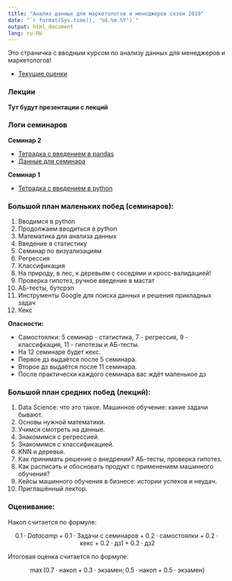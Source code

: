 ```yaml
---
title: "Анализ данных для маркетологов и менеджеров сезон 2019"
date: "`r format(Sys.time(), '%d.%m.%Y')`"
output: html_document
lang: ru-RU
---
```


Это страничка с вводным курсом по анализу данных для менеджеров и маркетологов! 

* [Текущие оценки]( )

### Лекции 

__Тут будут презентации с лекций__


### Логи семинаров

__Семинар 2__

* [Тетрадка с введением в pandas](https://nbviewer.jupyter.org/github/FUlyankin/HSE_Data_Culture/blob/master/Intro_to_DS_2019/sem_1%262_introduction/seminar_2_pandas%20tutorial.ipynb)
* [Данные для семинара](https://raw.githubusercontent.com/FUlyankin/HSE_Data_Culture/master/Intro_to_DS_2019/sem_1%262_introduction/Pandas%20-%20Q1%20Sales.csv)

__Семинар 1__

* [Тетрадка с введением в python](https://nbviewer.jupyter.org/github/FUlyankin/HSE_Data_Culture/blob/master/Intro_to_DS_2019/sem_1%262_introduction/seminar_1_python_students.ipynb)


### Большой план маленьких побед (семинаров):

1. Вводимся в python 
2. Продолжаем вводиться в python 
3. Математика для анализа данных
4. Введение в статистику 
5. Семинар по визуализациям
6. Регрессия 
7. Классификация 
8. На природу, в лес, к деревьям с соседями и кросс-валидацией!
9. Проверка гипотез, ручное введение в мастат
10. АБ-тесты, бутсрэп
11. Инструменты Google для поиска данных и решения прикладных задач
12. Кекс

__Опасности:__ 

* Самостоялки: 5 семинар - статистика, 7 - регрессия, 9 - классифкация, 11 - гипотезы и АБ-тесты. 
* На 12 семинаре будет кекс.
* Первое дз выдаётся после 5 семинара.
* Второе дз выдаётся после 11 семинара. 
* После практически каждого семинара вас ждёт маленькое дз


### Большой план средних побед (лекций):

1. Data Science: что это такое. Машинное обучение: какие задачи бывают. 
2. Основы нужной математики.
3. Учимся смотреть на данные. 
4. Знакомимся с регрессией.
5. Знакомимся с классификацией.
6. KNN и деревья. 
7. Как принимать решение о внедрении? АБ-тесты, проверка гипотез.
8. Как расписать и обосновать продукт с применением машинного обучения? 
9. Кейсы машинного обучения в бизнесе: истории успехов и неудач.
10. Приглашённый лектор. 


### Оценивание:

Накоп считается по формуле: 

$$
0.1 \cdot Datacamp + 0.1 \cdot \text{Задачи с семинаров} + 0.2 \cdot \text{самостоялки} + 0.2 \cdot \text{кекс} + 0.2 \cdot \text{дз1} + 0.2 \cdot \text{дз2}
$$

Итоговая оценка считается по формуле: 

$$
\max(0.7 \cdot \text{накоп} + 0.3 \cdot \text{экзамен};  0.5 \cdot \text{накоп} + 0.5 \cdot \text{экзамен})
$$

<br>

<br>

<br>








